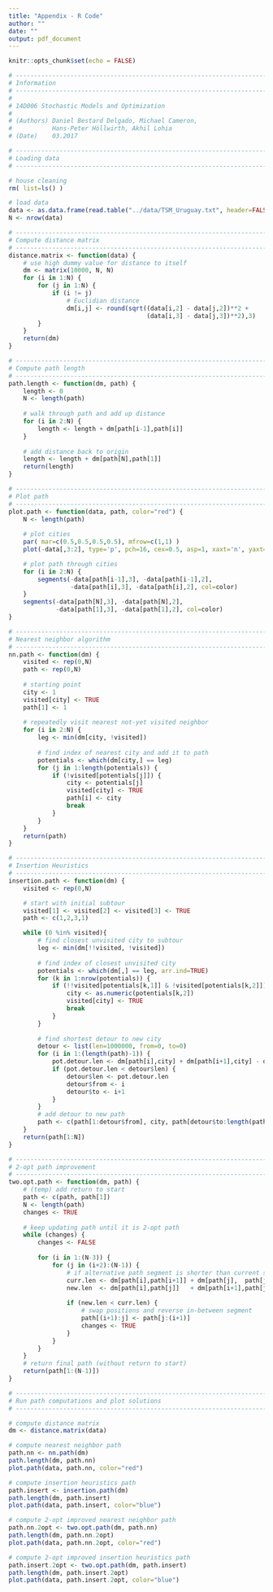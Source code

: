 ```yaml
---
title: "Appendix - R Code"
author: ""
date: ""
output: pdf_document
---
```


```r
knitr::opts_chunk$set(echo = FALSE)
```

```r
# ----------------------------------------------------------------------
# Information
# ----------------------------------------------------------------------
#
# 14D006 Stochastic Models and Optimization
#
# (Authors) Daniel Bestard Delgado, Michael Cameron, 
#           Hans-Peter Höllwirth, Akhil Lohia
# (Date)    03.2017

# ----------------------------------------------------------------------
# Loading data
# ----------------------------------------------------------------------

# house cleaning
rm( list=ls() )

# load data
data <- as.data.frame(read.table("../data/TSM_Uruguay.txt", header=FALSE, sep=" "))
N <- nrow(data)
```
 
```r
# ----------------------------------------------------------------------
# Compute distance matrix
# ----------------------------------------------------------------------
distance.matrix <- function(data) {
    # use high dummy value for distance to itself
    dm <- matrix(10000, N, N)
    for (i in 1:N) {
        for (j in 1:N) {
            if (i != j)
                # Euclidian distance
                dm[i,j] <- round(sqrt((data[i,2] - data[j,2])**2 + 
                                      (data[i,3] - data[j,3])**2),3)
        }
    }
    return(dm)
}
```

```r
# ----------------------------------------------------------------------
# Compute path length
# ----------------------------------------------------------------------
path.length <- function(dm, path) {
    length <- 0
    N <- length(path)
    
    # walk through path and add up distance
    for (i in 2:N) {
        length <- length + dm[path[i-1],path[i]]
    }
    
    # add distance back to origin
    length <- length + dm[path[N],path[1]]
    return(length)
}
```

```r
# ----------------------------------------------------------------------
# Plot path
# ----------------------------------------------------------------------
plot.path <- function(data, path, color="red") {
    N <- length(path)
    
    # plot cities
    par( mar=c(0.5,0.5,0.5,0.5), mfrow=c(1,1) )
    plot(-data[,3:2], type='p', pch=16, cex=0.5, asp=1, xaxt='n', yaxt='n')

    # plot path through cities
    for (i in 2:N) {
        segments(-data[path[i-1],3], -data[path[i-1],2], 
                 -data[path[i],3], -data[path[i],2], col=color)
    }
    segments(-data[path[N],3], -data[path[N],2], 
             -data[path[1],3], -data[path[1],2], col=color)
}
```

```r
# ----------------------------------------------------------------------
# Nearest neighbor algorithm
# ----------------------------------------------------------------------
nn.path <- function(dm) {
    visited <- rep(0,N)
    path <- rep(0,N)
    
    # starting point
    city <- 1
    visited[city] <- TRUE
    path[1] <- 1
    
    # repeatedly visit nearest not-yet visited neighbor
    for (i in 2:N) {
        leg <- min(dm[city, !visited])
        
        # find index of nearest city and add it to path
        potentials <- which(dm[city,] == leg)
        for (j in 1:length(potentials)) {
            if (!visited[potentials[j]]) {
                city <- potentials[j]
                visited[city] <- TRUE
                path[i] <- city
                break
            }
        }
    }
    return(path)
}
```

```r
# ----------------------------------------------------------------------
# Insertion Heuristics
# ----------------------------------------------------------------------
insertion.path <- function(dm) {
    visited <- rep(0,N)

    # start with initial subtour 
    visited[1] <- visited[2] <- visited[3] <- TRUE
    path <- c(1,2,3,1)

    while (0 %in% visited){
        # find closest unvisited city to subtour
        leg <- min(dm[!!visited, !visited])
    
        # find index of closest unvisited city
        potentials <- which(dm[,] == leg, arr.ind=TRUE)
        for (k in 1:nrow(potentials)) {
            if (!!visited[potentials[k,1]] & !visited[potentials[k,2]]) {
                city <- as.numeric(potentials[k,2])
                visited[city] <- TRUE
                break
            }
        }    
    
        # find shortest detour to new city
        detour <- list(len=1000000, from=0, to=0)
        for (i in 1:(length(path)-1)) {
            pot.detour.len <- dm[path[i],city] + dm[path[i+1],city] - dm[path[i],path[i+1]]
            if (pot.detour.len < detour$len) {
                detour$len <- pot.detour.len
                detour$from <- i
                detour$to <- i+1
            }            
        }
        # add detour to new path
        path <- c(path[1:detour$from], city, path[detour$to:length(path)])
    }
    return(path[1:N])
}
```

```r
# ----------------------------------------------------------------------
# 2-opt path improvement
# ----------------------------------------------------------------------
two.opt.path <- function(dm, path) {
    # (temp) add return to start
    path <- c(path, path[1])
    N <- length(path)
    changes <- TRUE
    
    # keep updating path until it is 2-opt path
    while (changes) {
        changes <- FALSE
        
        for (i in 1:(N-3)) {
            for (j in (i+2):(N-1)) {
                # if alternative path segment is shorter than current segment
                curr.len <- dm[path[i],path[i+1]] + dm[path[j],  path[j+1]]
                new.len  <- dm[path[i],path[j]]   + dm[path[i+1],path[j+1]]
         
                if (new.len < curr.len) {
                    # swap positions and reverse in-between segment
                    path[(i+1):j] <- path[j:(i+1)]
                    changes <- TRUE
                }
            }
        }
    }
    # return final path (without return to start)
    return(path[1:(N-1)])
}
```

```r
# ----------------------------------------------------------------------
# Run path computations and plot solutions
# ----------------------------------------------------------------------

# compute distance matrix
dm <- distance.matrix(data)

# compute nearest neighbor path
path.nn <- nn.path(dm) 
path.length(dm, path.nn)
plot.path(data, path.nn, color="red")

# compute insertion heuristics path
path.insert <- insertion.path(dm) 
path.length(dm, path.insert)
plot.path(data, path.insert, color="blue")

# compute 2-opt improved nearest neighbor path
path.nn.2opt <- two.opt.path(dm, path.nn)
path.length(dm, path.nn.2opt)
plot.path(data, path.nn.2opt, color="red")

# compute 2-opt improved insertion heuristics path
path.insert.2opt <- two.opt.path(dm, path.insert)
path.length(dm, path.insert.2opt)
plot.path(data, path.insert.2opt, color="blue")
```
